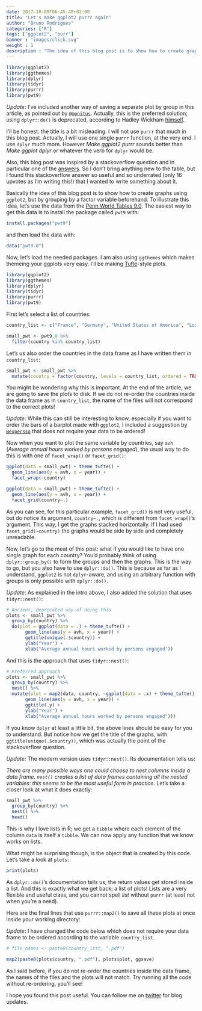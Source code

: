 ```yaml
---
date: 2017-10-09T06:45:48+02:00
title: "Let's make ggplot2 purrr again"
author: "Bruno Rodrigues"
categories: ["R"]
tags: ["ggplot2", "purr"]
banner : "images/click.svg"
weight : 1
description : "The idea of this blog post is to show how to create graphs using `ggplot2`, but by grouping by a factor variable beforehand. "
---
```


```r
library(ggplot2)
library(ggthemes)
library(dplyr)
library(tidyr)
library(purrr)
library(pwt9)
```

*Update*: I've included another way of saving a separate plot by group in this article, as pointed out
by [`@monitus`](https://twitter.com/monitus/status/849033025631297536). Actually, this is the preferred
solution; using `dplyr::do()` is deprecated, according to Hadley Wickham [himself](https://twitter.com/hadleywickham/status/719542847045636096).

I'll be honest: the title is a bit misleading. I will not use `purrr` that much in this blog post.
Actually, I will use one single `purrr` function, at the very end. I use `dplyr` much more.
However *Make ggplot2 purrr* sounds better than *Make ggplot dplyr* or whatever the verb for `dplyr` would be.

Also, this blog post was inspired by a stackoverflow question and in particular one of the
[answers](http://stackoverflow.com/a/29035145/1298051). So I don't bring anything new to the table,
but I found this stackoverflow answer so useful and so underrated (only 16 upvotes as I'm writing
this!) that I wanted to write something about it.

Basically the idea of this blog post is to show how to create graphs using `ggplot2`, but by
grouping by a factor variable beforehand. To illustrate this idea, let's use the data from the [Penn World Tables 9.0](http://www.rug.nl/ggdc/productivity/pwt/). The easiest way to get this data is to
install the package called `pwt9` with:

```r
install.packages("pwt9")
```

and then load the data with:

```r
data("pwt9.0")
```

Now, let's load the needed packages. I am also using `ggthemes` which makes themeing your ggplots
very easy. I'll be making [Tufte](https://en.wikipedia.org/wiki/Edward_Tufte)-style plots.

```r
library(ggplot2)
library(ggthemes)
library(dplyr)
library(tidyr)
library(purrr)
library(pwt9)
```

First let's select a list of countries:

```r
country_list <- c("France", "Germany", "United States of America", "Luxembourg", "Switzerland", "Greece")

small_pwt <- pwt9.0 %>%
  filter(country %in% country_list)
```

Let's us also order the countries in the data frame as I have written them in `country_list`:

```r
small_pwt <- small_pwt %>%
  mutate(country = factor(country, levels = country_list, ordered = TRUE))
```

You might be wondering why this is important. At the end of the article, we are going to save the
plots to disk. If we do not re-order the countries inside the data frame as in `country_list`, the
name of the files will not correspond to the correct plots!

*Update*: While this can still be interesting to know, especially if you want to order the bars
of a barplot made with `ggplot2`, I included a suggestion by [`@expersso`](https://twitter.com/expersso/status/846986357792739328)
that does not require your data to be ordered!

Now when you want to plot the same variable by countries, say `avh` (*Average annual hours worked by
persons engaged*), the usual way to do this is with one of `facet_wrap()` or `facet_grid()`:

```r
ggplot(data = small_pwt) + theme_tufte() +
  geom_line(aes(y = avh, x = year)) +
  facet_wrap(~country)
```

```r
ggplot(data = small_pwt) + theme_tufte() +
  geom_line(aes(y = avh, x = year)) +
  facet_grid(country~.)
```

As you can see, for this particular example, `facet_grid()` is not very useful, but do notice its
argument, `country~.`, which is different from `facet_wrap()`'s argument. This way, I get the graphs
stacked horizontally. If I had used `facet_grid(~country)` the graphs would be side by side and completely
unreadable.

Now, let's go to the meat of this post: what if you would like to have one single graph for each
country? You'd probably think of using `dplyr::group_by()` to form the groups and then the graphs. This
is the way to go, but you also have to use `dplyr::do()`. This is because as far as I understand,
`ggplot2` is not `dplyr`-aware, and using an arbitrary function with groups is only possible with
`dplyr::do()`.

*Update*: As explained in the intro above, I also added the solution that uses `tidyr::nest()`:

```r
# Ancient, deprecated way of doing this
plots <- small_pwt %>%
  group_by(country) %>%
  do(plot = ggplot(data = .) + theme_tufte() +
       geom_line(aes(y = avh, x = year)) +
       ggtitle(unique(.$country)) +
       ylab("Year") +
       xlab("Average annual hours worked by persons engaged"))
```

And this is the approach that uses `tidyr::nest()`:

```r
# Preferred approach
plots <- small_pwt %>%
  group_by(country) %>%
  nest() %>%
  mutate(plot = map2(data, country, ~ggplot(data = .x) + theme_tufte() +
       geom_line(aes(y = avh, x = year)) +
       ggtitle(.y) +
       ylab("Year") +
       xlab("Average annual hours worked by persons engaged")))
```

If you know `dplyr` at least a little bit, the above lines should be easy for you to understand.
But notice how we get the title of the graphs, with `ggtitle(unique(.$country))`, which was actually
the point of the stackoverflow question.

*Update:* The modern version uses `tidyr::nest()`. Its documentation tells us:

*There are many possible ways one could choose to nest columns inside a data frame.
`nest()` creates a list of data frames containing all the nested variables: this seems to be the most useful form in practice.*
Let's take a closer look at what it does exactly:

```r
small_pwt %>%
  group_by(country) %>%
  nest() %>%
  head()
```

This is why I love lists in R; we get a `tibble` where each element of the column `data` is itself a `tibble`.
We can now apply any function that we know works on lists.

What might be surprising though, is the object that is created by this code. Let's take a look at
`plots`:

```r
print(plots)
```

As `dplyr::do()`'s documentation tells us, the return values get stored inside a list. And this is
exactly what we get back; a list of plots! Lists are a very flexible and useful class, and you cannot
spell *list* without `purrr` (at least not when you're a ne`R`d).

Here are the final lines that use `purrr::map2()` to save all these plots at once inside your working directory:

*Update*: I have changed the code below which does not require your data frame to be ordered according
to the variable `country_list`.

```r
# file_names <- paste0(country_list, ".pdf")

map2(paste0(plots$country, ".pdf"), plots$plot, ggsave)
```

As I said before, if you do not re-order the countries inside the data frame, the names of the files
and the plots will not match. Try running all the code without re-ordering, you'll see!

I hope you found this post useful. You can follow me on [twitter](https://www.twitter.com/brodriguesco) for
blog updates.
